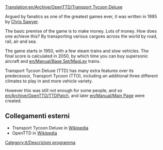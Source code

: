 [[Translation:en/Archive/OpenTTD/Transport Tycoon Deluxe]]
{{it/Traduzione|en/Archive/OpenTTD/Transport Tycoon Deluxe|25}}

Argued by fanatics as one of the greatest games ever, it was written in 1995 by [http://www.chrissawyer.com Chris Sawyer].

The basic premise of the game is to make money. Lots of money.
How does one achieve this? By transporting various cargoes across the world by road, rail, air and sea.

The game starts in 1950, with a few steam trains and slow vehicles. The final score is calculated in 2050, by which time you can buy supersonic aircraft and [[en/Manual/Base Set/MagLev]] trains.

Transport Tycoon Deluxe (TTD) has many extra features over its predecessor, Transport Tycoon (TTO), including an additional three different climates to play in and more vehicle variety.

However this was still not enough for some people, and so [[en/Archive/OpenTTD/TTDPatch]], and later [[en/Manual/Main Page]] were created.

==Collegamenti esterni==
* Transport Tycoon Deluxe in [https://www.wikipedia.org/wiki/it:Transport_Tycoon Wikipedia]
* OpenTTD in [https://www.wikipedia.org/wiki/it:Transport_Tycoon#OpenTTD Wikipedia]

[[Category:it/Descrizioni programma]]